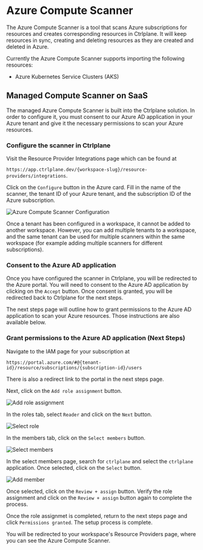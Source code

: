 # Azure Compute Scanner

The Azure Compute Scanner is a tool that scans Azure subscriptions for resources
and creates corresponding resources in Ctrlplane. It will keep resources in
sync, creating and deleting resources as they are created and deleted in Azure.

Currently the Azure Compute Scanner supports importing the following resources:

- Azure Kubernetes Service Clusters (AKS)

## Managed Compute Scanner on SaaS

The managed Azure Compute Scanner is built into the Ctrlplane solution. In order
to configure it, you must consent to our Azure AD application in your Azure
tenant and give it the necessary permissions to scan your Azure resources.

### Configure the scanner in Ctrlplane

Visit the Resource Provider Integrations page which can be found at

`https://app.ctrlplane.dev/{workspace-slug}/resource-providers/integrations`.

Click on the `Configure` button in the Azure card. Fill in the name of the
scanner, the tenant ID of your Azure tenant, and the subscription ID of the
Azure subscription.

![Azure Compute Scanner Configuration](public/integrations/azure/azure-scanner-ctrlplane.png)

Once a tenant has been configured in a workspace, it cannot be added to another
workspace. However, you can add multiple tenants to a workspace, and the same
tenant can be used for multiple scanners within the same workspace (for example
adding multiple scanners for different subscriptions).

### Consent to the Azure AD application

Once you have configured the scanner in Ctrlplane, you will be redirected to the
Azure portal. You will need to consent to the Azure AD application by clicking
on the `Accept` button. Once consent is granted, you will be redirected back to
Ctrlplane for the next steps.

The next steps page will outline how to grant permissions to the Azure AD
application to scan your Azure resources. Those instructions are also available
below.

### Grant permissions to the Azure AD application (Next Steps)

Navigate to the IAM page for your subscription at

`https://portal.azure.com/#@{tenant-id}/resource/subscriptions/{subscription-id}/users`

There is also a redirect link to the portal in the next steps page.

Next, click on the `Add role assignment` button.

![Add role assignment](public/integrations/azure/azure-role-assignment.png)

In the roles tab, select `Reader` and click on the `Next` button.

![Select role](public/integrations/azure/azure-reader-role.png)

In the members tab, click on the `Select members` button.

![Select members](public/integrations/azure/azure-select-members.png)

In the select members page, search for `ctrlplane` and select the `ctrlplane`
application. Once selected, click on the `Select` button.

![Add member](public/integrations/azure/azure-add-member.png)

Once selected, click on the `Review + assign` button. Verify the role assignment
and click on the `Review + assign` button again to complete the process.

Once the role assignmet is completed, return to the next steps page and click
`Permissions granted`. The setup process is complete.

You will be redirected to your workspace's Resource Providers page, where you
can see the Azure Compute Scanner.
